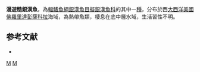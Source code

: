 {{Speciesbox
| image = FMIB 51878 Silverside or Brit, Kirtlandia vagrans (Goode & Bean) Pensacola.jpeg
| status = LC
| status_system = IUCN3.1
| taxon = Membras vagrans
| authority =  [[Goode|Goode]] & [[Bean|Bean]], 1879
| synonyms = *''Chirostoma vagrans'', Goode & Bean, 1879 
}}
'''漫遊糙銀漢魚'''，為[[輻鰭魚綱|輻鰭魚綱]][[銀漢魚目|銀漢魚目]][[擬銀漢魚科|擬銀漢魚科]]的其中一[[種|種]]，分布於西[[大西洋|大西洋]][[美國|美國]][[佛羅里達|佛羅里達]][[彭薩科拉|彭薩科拉]]海域，為熱帶魚類，棲息在底中層水域，生活習性不明。

==参考文献==
*{{FishBase_species|genus=Membras|species=vagrans|year=2016|month=3}}

{{Taxonbar|from=Q2150050}}

[[Category:糙銀漢魚屬|M]]
[[Category:1879年描述的鱼类|M]]


{{魚類小作品}}